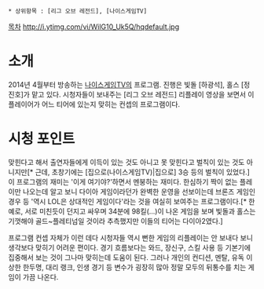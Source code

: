  * 상위항목 : [리그 오브 레전드], [나이스게임TV]
[[목차]]
http://i.ytimg.com/vi/WilG10_Uk5Q/hqdefault.jpg
= 소개 =
2014년 4월부터 방송하는 [[나이스게임TV]]의 프로그램. 진행은 빛돌 [하광석], 홀스 [정진호]가 맡고 있다. 시청자들이 보내주는 [리그 오브 레전드] 리플레이 영상을 보면서 이 플레이어가 어느 티어에 있는지 맞히는 컨셉의 프로그램이다.

= 시청 포인트 =
맞힌다고 해서 출연자들에게 이득이 있는 것도 아니고 못 맞힌다고 벌칙이 있는 것도 아니지만[* 근데, 초창기에는 [집으로(나이스게임TV)|집으로] 3승 등의 벌칙이 있었다.] 이 프로그램의 재미는 '이게 여기야?'하면서 멘붕하는 재미다. 한심하기 짝이 없는 플레이만 나오는데 알고 보니 다이아 게임이라던가 완벽한 운영을 선보이는데 브론즈 게임인 경우 등 '역시 LOL은 상대적인 게임이다'라는 것을 여실히 보여주는 프로그램이다.[* 한 예로, 서로 미친듯이 던지고 싸우며 34분에 98킬(...)이 나온 게임을 보며 빛돌과 홀스는 기껏해야 골드~플레티넘일 것이라 추측했지만 이들의 티어는 다이아2였다.] 

프로그램 컨셉 자체가 이런 데다 시청자들 역시 뻔한 게임의 리플레이는 안 보내다 보니 생각보다 맞히기 어려운 편이다. 경기 흐름보다는 와드, 장신구, 스킬 사용 등 기본기에 집중해서 보는 것이 그나마 맞히는데 도움이 된다. 그러나 개인의 컨디션, 멘탈, 유독 이상한 한두명, 대리 랭크, 인생 경기 등 변수가 굉장히 많아 정말 모두의 뒤통수를 치는 게임이 가끔 나온다. 
